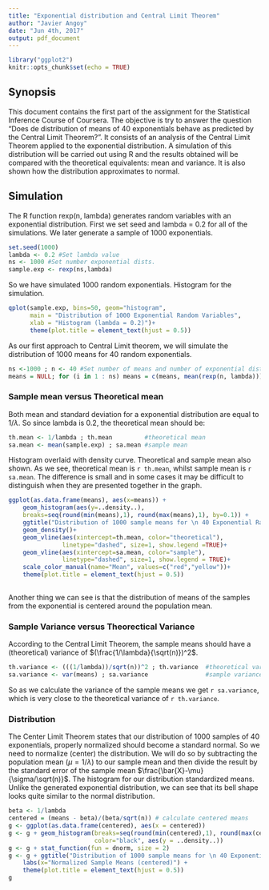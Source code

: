 ```yaml
---
title: "Exponential distribution and Central Limit Theorem"
author: "Javier Angoy"
date: "Jun 4th, 2017"
output: pdf_document
---
```

```r
library("ggplot2")
knitr::opts_chunk$set(echo = TRUE)
```
## Synopsis
This document contains the first part of the assignment for the Statistical Inference Course of Coursera. The objective is try to answer the question "Does de distribution of means of 40 exponentials behave as predicted by the Central Limit Theorem?". 
It consists of an analysis of the Central Limit Theorem applied to the exponential distribution. A simulation of this distribution will be carried out using R and the results obtained will be compared with the theoretical equivalents: mean and variance. It is also shown how the distribution approximates to normal.

## Simulation
The R function rexp(n, lambda) generates random variables with an exponential distribution.
First we set seed and lambda = 0.2 for all of the simulations. We later generate a sample of 1000 exponentials. 
```r
set.seed(1000)
lambda <- 0.2 #Set lambda value
ns <- 1000 #Set number exponential dists.
sample.exp <- rexp(ns,lambda)
```
So we have simulated 1000 random exponentials. Histogram for the simulation.
```r
qplot(sample.exp, bins=50, geom="histogram", 
      main = "Distribution of 1000 Exponential Random Variables", 
      xlab = "Histogram (lambda = 0.2)")+
      theme(plot.title = element_text(hjust = 0.5))
```
As our first approach to Central Limit theorem, we will simulate  the distribution of 1000 means for 40 random exponentials. 
```r
ns <-1000 ; n <- 40 #Set number of means and number of exponential dists.
means = NULL; for (i in 1 : ns) means = c(means, mean(rexp(n, lambda)))
```
### Sample mean versus Theoretical mean
Both mean and standard deviation for a exponential distribution are equal to $1/\lambda$. So since lambda is 0.2, the theoretical mean should be:
```r
th.mean <- 1/lambda ; th.mean         #theoretical mean
sa.mean <- mean(sample.exp) ; sa.mean #sample mean
```
Histogram overlaid with density curve. Theoretical and sample mean also shown.
As we see, theoretical mean is `r th.mean`, whilst sample mean is `r sa.mean`.  The difference is small and in some cases it may be difficult to distinguish when they are presented together in the graph. 
```r
ggplot(as.data.frame(means), aes(x=means)) + 
    geom_histogram(aes(y=..density..),
    breaks=seq(round(min(means),1), round(max(means),1), by=0.1)) +
    ggtitle("Distribution of 1000 sample means for \n 40 Exponential Random Variables") + 
    geom_density()+
    geom_vline(aes(xintercept=th.mean, color="theoretical"), 
               linetype="dashed", size=1, show.legend =TRUE)+
    geom_vline(aes(xintercept=sa.mean, color="sample"), 
               linetype="dashed", size=1, show.legend = TRUE)+
    scale_color_manual(name="Mean", values=c("red","yellow"))+
    theme(plot.title = element_text(hjust = 0.5))
  
```
Another thing we can see is that the distribution of means of the samples from the exponential is centered around the population mean.

### Sample Variance versus Theorectical Variance
According to the Central Limit Theorem, the sample means should have a (theoretical) variance of
$(\frac{1/\lambda}{\sqrt(n)})^2$.
```r
th.variance <- (((1/lambda))/sqrt(n))^2 ; th.variance  #theoretical variance
sa.variance <- var(means) ; sa.variance                #sample variance
```
So as we calculate the variance of the sample means we get `r sa.variance`, which is very close to the theoretical variance of `r th.variance`.

### Distribution
The Center Limit Theorem states that our distribution of 1000 samples of 40 exponentials, properly normalized should become a standard normal. So we need to normalize (center)  the distribution. We will do so by subtracting the population mean ($\mu=1/\lambda$) to our sample mean and then divide the result by the standard error of the sample mean
$\frac{\bar{X}-\mu}{\sigma/\sqrt(n)}$.
The histogram for our distribution standardized means. Unlike the generated exponential distribution, we can see that its bell shape looks quite similar to the normal distribution.
```r
beta <- 1/lambda
centered = (means - beta)/(beta/sqrt(n)) # calculate centered means
g <- ggplot(as.data.frame(centered), aes(x = centered)) 
g <- g + geom_histogram(breaks=seq(round(min(centered),1), round(max(centered),1), by=0.1), 
                        color="black", aes(y = ..density..)) 
g <- g + stat_function(fun = dnorm, size = 2) 
g <- g + ggtitle("Distribution of 1000 sample means for \n 40 Exponential Random Variables") + 
    labs(x="Normalized Sample Means (centered)") +
    theme(plot.title = element_text(hjust = 0.5))
g
```